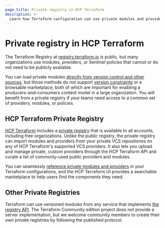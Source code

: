 ```yaml
---
page_title: Private registry in HCP Terraform
description: >-
  Learn how Terraform configuration can use private modules and providers from HCP Terraform private registries.
---
```


# Private registry in HCP Terraform

The Terraform Registry at [registry.terraform.io](https://registry.terraform.io) is public, but many organizations use modules, providers, or Sentinel policies that cannot or do not need to be publicly available.

You can load private modules [directly from version control and other sources](/terraform/language/modules/sources), but those methods do not support [version constraints](/terraform/language/modules/syntax#version) or a browsable marketplace, both of which are important for enabling a producers-and-consumers content model in a large organization. You will benefit from a private registry if your teams need access to a common set of providers, modules, or policies.

## HCP Terraform Private Registry

[HCP Terraform](https://www.hashicorp.com/products/terraform) includes a [private registry](/terraform/cloud-docs/registry) that is available to all accounts, including free organizations. Unlike the public registry, the private registry can import modules and providers from your private VCS repositories on any of HCP Terraform's supported VCS providers. It also lets you upload and manage private, custom providers through the HCP Terraform API and curate a list of commonly-used public providers and modules.

You can seamlessly [reference private modules and providers](/terraform/cloud-docs/registry/using) in your Terraform configurations, and the HCP Terraform UI provides a searchable marketplace to help users find the components they need.

## Other Private Registries

Terraform can use versioned modules from any service that implements
[the registry API](/terraform/registry/api-docs).
The Terraform Community edition project does not provide a server implementation, but
we welcome community members to create their own private registries by following
the published protocol.
